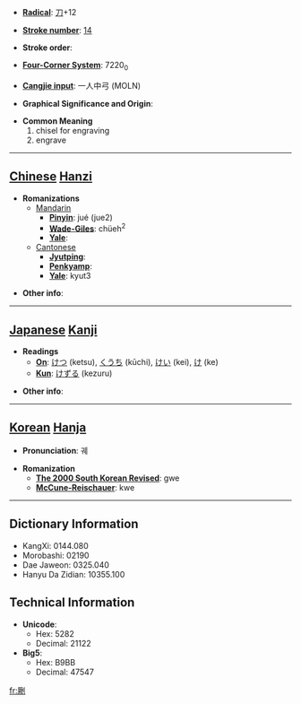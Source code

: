 * '''[[Wiktionary:Chinese radical index| Radical]]''': [[Wiktionary:Chinese radical index 刀|刀]]+12

* '''[[Wiktionary:Chinese total strokes index|Stroke number]]''': [[Wiktionary:Chinese total strokes index 14|14]]

* '''Stroke order''': 

* '''[[Wiktionary:Chinese four corner index|Four-Corner System]]''': 7220<sub>0</sub>

* '''[[Wiktionary:Chinese Cangjie index|Cangjie input]]''': 一人中弓 (MOLN)

* '''Graphical Significance and Origin''': 

* '''Common Meaning'''
*#chisel for engraving
*# engrave


----

== [[Chinese]] [[Hanzi]] ==

* '''Romanizations'''
** [[Mandarin]]
*** '''[[Pinyin]]''': jué (jue2)
*** '''[[Wade-Giles]]''': chüeh<sup>2</sup>
*** '''[[Yale]]''': 
**[[Cantonese]]
***'''[[Jyutping]]''':
***'''[[Penkyamp]]''': 
***'''[[Yale]]''': kyut3

* '''Other info''': 

----

== [[Japanese]] [[Kanji]] ==

* '''Readings'''
** '''[[On]]''': [[けつ]] (ketsu), [[くうち]] (kūchi), [[けい]] (kei), [[け]] (ke)
** '''[[Kun]]''': [[けずる]] (kezuru)

* '''Other info''':  

----

== [[Korean]] [[Hanja]] ==

* '''Pronunciation''': 궤

* '''Romanization'''
** '''[[The 2000 South Korean Revised Romanization|The 2000 South Korean Revised]]''': gwe
** '''[[McCune-Reischauer]]''': kwe

----

== Dictionary Information ==

* KangXi: 0144.080
* Morobashi: 02190
* Dae Jaweon: 0325.040
* Hanyu Da Zidian: 10355.100

== Technical Information ==

* '''Unicode''':
** Hex: 5282
** Decimal: 21122
* '''Big5''':
** Hex: B9BB
** Decimal: 47547

[[fr:劂]]